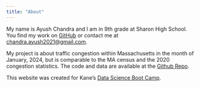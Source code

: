 ```yaml
---
title: "About"
---
```


My name is Ayush Chandra and I am in 9th grade at Sharon High School. You find my work on  [GitHub](https://github.com/SmartSilver5294) or contact me at [chandra.ayush2021@gmail.com](chandra.ayush2021@gmail.com).

My project is about traffic congestion within Massachusetts in the month of January, 2024, but is comparable to the MA census and the 2020 congestion statistics. The code and data are available at the [Github Repo](https://github.com/SmartSilver5294/Traffic-Congestion-In-MA.git).

This website was created for Kane's [Data Science Boot Camp](https://bootcamp.davidkane.info/).
